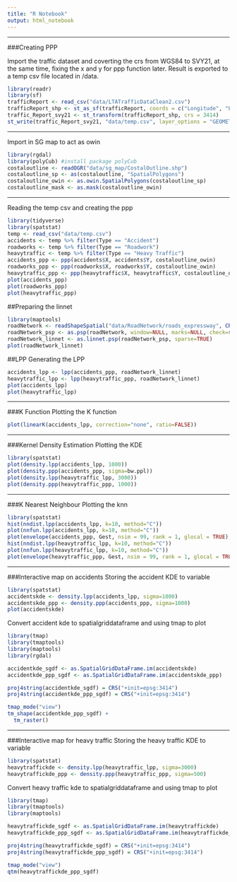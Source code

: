 ```yaml
---
title: "R Notebook"
output: html_notebook
---
```

***
###Creating PPP

Import the traffic dataset and coverting the crs from WGS84 to SVY21, at the same time, fixing the x and y for ppp function later. Result is exported to a temp csv file located in /data.
```r
library(readr)
library(sf)
trafficReport <- read_csv("data/LTATrafficDataClean2.csv")
trafficReport_shp <- st_as_sf(trafficReport, coords = c("Longitude", "Latitude"), crs = "+proj=longlat +datum=WGS84 +no_defs")
traffic_Report_svy21 <- st_transform(trafficReport_shp, crs = 3414)
st_write(traffic_Report_svy21, "data/temp.csv", layer_options = "GEOMETRY=AS_XY") # writes X and Y as columns
```

***
Import in SG map to act as owin
```r
library(rgdal)
library(polyCub) #install package polyCub
costaloutline <- readOGR("data/sg_map/CostalOutline.shp")
costaloutline_sp <- as(costaloutline, "SpatialPolygons")
costaloutline_owin <- as.owin.SpatialPolygons(costaloutline_sp)
costaloutline_mask <- as.mask(costaloutline_owin)
```


***
Reading the temp csv and creating the ppp
```r
library(tidyverse)
library(spatstat)
temp <- read_csv("data/temp.csv")
accidents <- temp %>% filter(Type == "Accident")
roadworks <- temp %>% filter(Type == "Roadwork")
heavytraffic <- temp %>% filter(Type == "Heavy Traffic")
accidents_ppp <- ppp(accidents$X, accidents$Y, costaloutline_owin)
roadworks_ppp <- ppp(roadworks$X, roadworks$Y, costaloutline_owin)
heavytraffic_ppp <- ppp(heavytraffic$X, heavytraffic$Y, costaloutline_owin)
plot(accidents_ppp)
plot(roadworks_ppp)
plot(heavytraffic_ppp)
```

##Preparing the linnet
```r
library(maptools)
roadNetwork <- readShapeSpatial("data/RoadNetwork/roads_expressway", CRS("+init=epsg:3414"))
roadNetwork_psp <- as.psp(roadNetwork, window=NULL, marks=NULL, check=spatstat.options("checksegments"), fatal=TRUE)
roadNetwork_linnet <- as.linnet.psp(roadNetwork_psp, sparse=TRUE)
plot(roadNetwork_linnet)
```

##LPP
Generating the LPP

```r
accidents_lpp <- lpp(accidents_ppp, roadNetwork_linnet)
heavytraffic_lpp <- lpp(heavytraffic_ppp, roadNetwork_linnet)
plot(accidents_lpp)
plot(heavytraffic_lpp)
```

***
###K Function
Plotting the K function
```r
plot(linearK(accidents_lpp, correction="none", ratio=FALSE))
```

***
###Kernel Density Estimation
Plotting the KDE
```r
library(spatstat)
plot(density.lpp(accidents_lpp, 1000))
plot(density.ppp(accidents_ppp, sigma=bw.ppl))
plot(density.lpp(heavytraffic_lpp, 3000))
plot(density.ppp(heavytraffic_ppp, 1000))
```


***
###K Nearest Neighbour
Plotting the knn
```r
library(spatstat)
hist(nndist.lpp(accidents_lpp, k=10, method="C"))
plot(nnfun.lpp(accidents_lpp, k=10, method="C"))
plot(envelope(accidents_ppp, Gest, nsim = 99, rank = 1, glocal = TRUE), xlim=c(0,10000))
hist(nndist.lpp(heavytraffic_lpp, k=10, method="C"))
plot(nnfun.lpp(heavytraffic_lpp, k=10, method="C"))
plot(envelope(heavytraffic_ppp, Gest, nsim = 99, rank = 1, glocal = TRUE), xlim=c(0,6000))
```

***
###Interactive map on accidents
Storing the accident KDE to variable

```r
library(spatstat)
accidentskde <- density.lpp(accidents_lpp, sigma=1000)
accidentskde_ppp <- density.ppp(accidents_ppp, sigma=1000)
plot(accidentskde)
```
Convert accident kde to spatialgriddataframe and using tmap to plot

```r
library(tmap)
library(tmaptools)
library(maptools)
library(rgdal)

accidentkde_sgdf <- as.SpatialGridDataFrame.im(accidentskde)
accidentkde_ppp_sgdf <- as.SpatialGridDataFrame.im(accidentskde_ppp)

proj4string(accidentkde_sgdf) = CRS("+init=epsg:3414")
proj4string(accidentkde_ppp_sgdf) = CRS("+init=epsg:3414")

tmap_mode("view")
tm_shape(accidentkde_ppp_sgdf) +
  tm_raster()
```

***
###Interactive map for heavy traffic
Storing the heavy traffic KDE to variable

```r
library(spatstat)
heavytraffickde <- density.lpp(heavytraffic_lpp, sigma=3000)
heavytraffickde_ppp <- density.ppp(heavytraffic_ppp, sigma=500)
```

Convert heavy traffic kde to spatialgriddataframe and using tmap to plot

```r
library(tmap)
library(tmaptools)
library(maptools)

heavytraffickde_sgdf <- as.SpatialGridDataFrame.im(heavytraffickde)
heavytraffickde_ppp_sgdf <- as.SpatialGridDataFrame.im(heavytraffickde_ppp)

proj4string(heavytraffickde_sgdf) = CRS("+init=epsg:3414")
proj4string(heavytraffickde_ppp_sgdf) = CRS("+init=epsg:3414")

tmap_mode("view")
qtm(heavytraffickde_ppp_sgdf)
```
